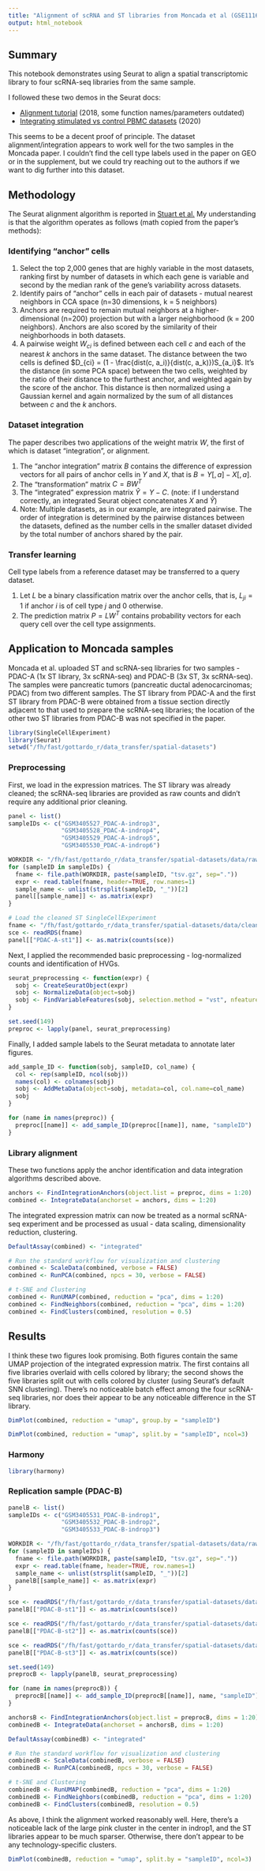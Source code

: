 ```yaml
---
title: "Alignment of scRNA and ST libraries from Moncada et al (GSE111672) with Seurat"
output: html_notebook
---
```


## Summary

This notebook demonstrates using Seurat to align a spatial transcriptomic library to four scRNA-seq libraries from the same sample.

I followed these two demos in the Seurat docs:  

* [Alignment tutorial](https://satijalab.org/seurat/Seurat_AlignmentTutorial.html) (2018, some function names/parameters outdated)
* [Integrating stimulated vs control PBMC datasets](https://satijalab.org/seurat/v3.1/immune_alignment.html) (2020)

This seems to be a decent proof of principle. The dataset alignment/integration appears to work well for the two samples in the Moncada paper. I couldn't find the cell type labels used in the paper on GEO or in the supplement, but we could try reaching out to the authors if we want to dig further into this dataset.

## Methodology

The Seurat alignment algorithm is reported in [Stuart et al.](https://www.sciencedirect.com/science/article/pii/S0092867419305598?via%3Dihub) My understanding is that the algorithm operates as follows (math copied from the paper's methods):

### Identifying "anchor" cells

1. Select the top 2,000 genes that are highly variable in the most datasets, ranking first by number of datasets in which each gene is variable and second by the median rank of the gene's variability across datasets.  
2. Identify pairs of "anchor" cells in each pair of datasets - mutual nearest neighbors in CCA space (n=30 dimensions, k = 5 neighbors)
3. Anchors are required to remain mutual neighbors at a higher-dimensional (n=200) projection but with a larger neighborhood (k = 200 neighbors). Anchors are also scored by the similarity of their neighborhoods in both datasets.
4. A pairwise weight $W_{ci}$ is defined between each cell $c$ and each of the nearest $k$ anchors in the same dataset. The distance between the two cells is defined $D_{ci} = (1 - \frac{dist(c, a_i)}{dist(c, a_k)})S_{a_i}$. It's the distance (in some PCA space) between the two cells, weighted by the ratio of their distance to the furthest anchor, and weighted again by the score of the anchor. This distance is then normalized using a Gaussian kernel and again normalized by the sum of all distances between $c$ and the $k$ anchors. 

### Dataset integration

The paper describes two applications of the weight matrix $W$, the first of which is dataset "integration", or alignment. 

1. The "anchor integration" matrix $B$ contains the difference of expression vectors for all pairs of anchor cells in $Y$ and $X$, that is $B = Y[, a] - X[, a]$.
2. The "transformation" matrix $C=BW^T$ 
3. The "integrated" expression matrix $\hat{Y}=Y-C$. (note: if I understand correctly, an integrated Seurat object concatenates $X$ and $\hat{Y}$)
4. Note: Multiple datasets, as in our example, are integrated pairwise. The order of integration is determined by the pairwise distances between the datasets, defined as the number cells in the smaller dataset divided by the total number of anchors shared by the pair.

### Transfer learning

Cell type labels from a reference dataset may be transferred to a query dataset.

1. Let $L$ be a binary classification matrix over the anchor cells, that is, $L_{ji}=1$ if anchor $i$ is of cell type $j$ and 0 otherwise.
2. The prediction matrix $P=LW^T$ contains probability vectors for each query cell over the cell type assignments.

## Application to Moncada samples

Moncada et al. uploaded ST and scRNA-seq libraries for two samples - PDAC-A (1x ST library, 3x scRNA-seq) and PDAC-B (3x ST, 3x scRNA-seq). The samples were pancreatic tumors (pancreatic ductal adenocarcinomas; PDAC) from two different samples. The ST library from PDAC-A and the first ST library from PDAC-B were obtained from a tissue section directly adjacent to that used to prepare the scRNA-seq libraries; the location of the other two ST libraries from PDAC-B was not specified in the paper.

```r
library(SingleCellExperiment)
library(Seurat)
setwd("/fh/fast/gottardo_r/data_transfer/spatial-datasets")
```

### Preprocessing
First, we load in the expression matrices. The ST library was already cleaned; the scRNA-seq libraries are provided as raw counts and didn't require any additional prior cleaning.
```r
panel <- list()
sampleIDs <- c("GSM3405527_PDAC-A-indrop3", 
               "GSM3405528_PDAC-A-indrop4",
               "GSM3405529_PDAC-A-indrop5",
               "GSM3405530_PDAC-A-indrop6")

WORKDIR <- "/fh/fast/gottardo_r/data_transfer/spatial-datasets/data/raw/moncada_GSE111672"
for (sampleID in sampleIDs) {
  fname <- file.path(WORKDIR, paste(sampleID, "tsv.gz", sep="."))
  expr <- read.table(fname, header=TRUE, row.names=1) 
  sample_name <- unlist(strsplit(sampleID, "_"))[2]
  panel[[sample_name]] <- as.matrix(expr)
}

# Load the cleaned ST SingleCellExperiment
fname <- "/fh/fast/gottardo_r/data_transfer/spatial-datasets/data/cleaned/moncada_GSE111672/GSM3036911_PDAC-A-st1.rds"
sce <- readRDS(fname)
panel[["PDAC-A-st1"]] <- as.matrix(counts(sce))
```

Next, I applied the recommended basic preprocessing - log-normalized counts and identification of HVGs.
```r
seurat_preprocessing <- function(expr) {
  sobj <- CreateSeuratObject(expr)
  sobj <- NormalizeData(object=sobj)
  sobj <- FindVariableFeatures(sobj, selection.method = "vst", nfeatures=2000)
}

set.seed(149)
preproc <- lapply(panel, seurat_preprocessing)
```


Finally, I added sample labels to the Seurat metadata to annotate later figures.
```r
add_sample_ID <- function(sobj, sampleID, col_name) {
  col <- rep(sampleID, ncol(sobj))
  names(col) <- colnames(sobj)
  sobj <- AddMetaData(object=sobj, metadata=col, col.name=col_name)
  sobj
}

for (name in names(preproc)) {
  preproc[[name]] <- add_sample_ID(preproc[[name]], name, "sampleID")
}
```

### Library alignment

These two functions apply the anchor identification and data integration algorithms described above.
```r
anchors <- FindIntegrationAnchors(object.list = preproc, dims = 1:20)
combined <- IntegrateData(anchorset = anchors, dims = 1:20)
```

The integrated expression matrix can now be treated as a normal scRNA-seq experiment and be processed as usual - data scaling, dimensionality reduction, clustering.
```r
DefaultAssay(combined) <- "integrated"

# Run the standard workflow for visualization and clustering
combined <- ScaleData(combined, verbose = FALSE)
combined <- RunPCA(combined, npcs = 30, verbose = FALSE)

# t-SNE and Clustering
combined <- RunUMAP(combined, reduction = "pca", dims = 1:20)
combined <- FindNeighbors(combined, reduction = "pca", dims = 1:20)
combined <- FindClusters(combined, resolution = 0.5)
```

## Results

I think these two figures look promising. Both figures contain the same UMAP projection of the integrated expression matrix. The first contains all five libraries overlaid with cells colored by library; the second shows the five libraries split out with cells colored by cluster (using Seurat's default SNN clustering). There's no noticeable batch effect among the four scRNA-seq libraries, nor does their appear to be any noticeable difference in the ST library.
```r
DimPlot(combined, reduction = "umap", group.by = "sampleID")
```

```r
DimPlot(combined, reduction = "umap", split.by = "sampleID", ncol=3)
```

### Harmony
```r
library(harmony)

```


### Replication sample (PDAC-B)

```r
panelB <- list()
sampleIDs <- c("GSM3405531_PDAC-B-indrop1", 
               "GSM3405532_PDAC-B-indrop2",
               "GSM3405533_PDAC-B-indrop3")

WORKDIR <- "/fh/fast/gottardo_r/data_transfer/spatial-datasets/data/raw/moncada_GSE111672"
for (sampleID in sampleIDs) {
  fname <- file.path(WORKDIR, paste(sampleID, "tsv.gz", sep="."))
  expr <- read.table(fname, header=TRUE, row.names=1) 
  sample_name <- unlist(strsplit(sampleID, "_"))[2]
  panelB[[sample_name]] <- as.matrix(expr)
}

sce <- readRDS("/fh/fast/gottardo_r/data_transfer/spatial-datasets/data/cleaned/moncada_GSE111672/GSM3405534_PDAC-B-st1.rds")
panelB[["PDAC-B-st1"]] <- as.matrix(counts(sce))

sce <- readRDS("/fh/fast/gottardo_r/data_transfer/spatial-datasets/data/cleaned/moncada_GSE111672/GSM4100723_PDAC-B-st2.rds")
panelB[["PDAC-B-st2"]] <- as.matrix(counts(sce))

sce <- readRDS("/fh/fast/gottardo_r/data_transfer/spatial-datasets/data/cleaned/moncada_GSE111672/GSM4100724_PDAC-B-st3.rds")
panelB[["PDAC-B-st3"]] <- as.matrix(counts(sce))

set.seed(149)
preprocB <- lapply(panelB, seurat_preprocessing)

for (name in names(preprocB)) {
  preprocB[[name]] <- add_sample_ID(preprocB[[name]], name, "sampleID")
}
```

```r
anchorsB <- FindIntegrationAnchors(object.list = preprocB, dims = 1:20)
combinedB <- IntegrateData(anchorset = anchorsB, dims = 1:20)

DefaultAssay(combinedB) <- "integrated"

# Run the standard workflow for visualization and clustering
combinedB <- ScaleData(combinedB, verbose = FALSE)
combinedB <- RunPCA(combinedB, npcs = 30, verbose = FALSE)

# t-SNE and Clustering
combinedB <- RunUMAP(combinedB, reduction = "pca", dims = 1:20)
combinedB <- FindNeighbors(combinedB, reduction = "pca", dims = 1:20)
combinedB <- FindClusters(combinedB, resolution = 0.5)
```

As above, I think the alignment worked reasonably well. Here, there's a noticeable lack of the large pink cluster in the center in indrop1, and the ST libraries appear to be much sparser. Otherwise, there don't appear to be any technology-specific clusters.
```r
DimPlot(combinedB, reduction = "umap", split.by = "sampleID", ncol=3)
```

